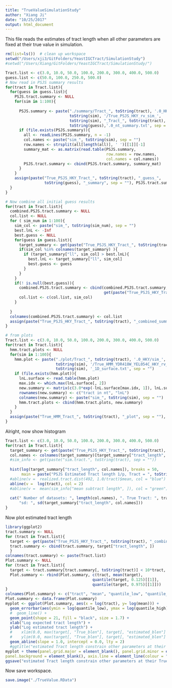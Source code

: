 ```yaml
---
title: "TrueValueSimulationStudy"
author: "Xiang Ji"
date: "10/25/2017"
output: html_document
---
```


This file reads the estimates of tract length when all other parameters are fixed at their true value in simulation.

```r
rm(list=ls())  # clean up workspace
setwd("/Users/xji3/GitFolders/YeastIGCTract/SimulationStudy")
#setwd("/Users/Xiang/GitFolders/YeastIGCTract/SimulationStudy/")

Tract.list <- c(3.0, 10.0, 50.0, 100.0, 200.0, 300.0, 400.0, 500.0)
guess.list <- c(50.0, 100.0, 250.0, 500.0)
# Now read in PSJS summary results 
for(tract in Tract.list){
  for(guess in guess.list){
    PSJS.tract.summary <- NULL
    for(sim in 1:100){
      
      PSJS.summary <- paste("./summary/Tract_", toString(tract), '.0_HKY/sim_', 
                            toString(sim), '/True_PSJS_HKY_rv_sim_',
                            toString(sim), "_Tract_", toString(tract), '.0_guess_',
                            toString(guess),'.0_nt_summary.txt', sep = "")
      if (file.exists(PSJS.summary)){
        all <- readLines(PSJS.summary, n = -1)
        col.names <- paste("sim_", toString(sim), sep = "")
        row.names <- strsplit(all[length(all)], ' ')[[1]][-1]
        summary_mat <- as.matrix(read.table(PSJS.summary, 
                                            row.names = row.names, 
                                            col.names = col.names))
        PSJS.tract.summary <- cbind(PSJS.tract.summary, summary_mat)
      }
    }
    assign(paste("True_PSJS_HKY_Tract_", toString(tract), "_guess_", 
                 toString(guess), "_summary", sep = ""), PSJS.tract.summary)
  }
}

# Now combine all initial guess results
for(tract in Tract.list){
  combined.PSJS.tract.summary <- NULL
  col.list <- NULL
  for ( sim_num in 1:100){
    sim_col <- paste("sim_", toString(sim_num), sep = "")
    best.lnL <- -Inf
    best.guess <- NULL
    for(guess in guess.list){
      target_summary <- get(paste("True_PSJS_HKY_Tract_", toString(tract), "_guess_", toString(guess), "_summary", sep = ""))
      if(sim_col %in% colnames(target_summary) ){
        if (target_summary["ll", sim_col] > best.lnL){
          best.lnL <- target_summary["ll", sim_col]
          best.guess <- guess        
        }
      }
    }
    if(! is.null(best.guess)){
      combined.PSJS.tract.summary <- cbind(combined.PSJS.tract.summary, 
                                           get(paste("True_PSJS_HKY_Tract_", toString(tract), "_guess_", toString(best.guess), "_summary", sep = ""))[, sim_col]) 
      col.list <- c(col.list, sim_col)
    }
    
  }
  colnames(combined.PSJS.tract.summary) <- col.list
  assign(paste("True_PSJS_HKY_Tract_", toString(tract), "_combined_summary", sep = ""), combined.PSJS.tract.summary)
}

# from plots
Tract.list <- c(3.0, 10.0, 50.0, 100.0, 200.0, 300.0, 400.0, 500.0)
for(tract in Tract.list){
  hmm.tract.plots <- NULL
  for(sim in 1:100){
    hmm.plot <- paste("./plot/Tract_", toString(tract), '.0_HKY/sim_', 
                      toString(sim), '/True_HMM_YDR418W_YEL054C_HKY_rv_lnL_sim_',
                      toString(sim), '_1D_surface.txt', sep = "")
    if (file.exists(hmm.plot)){
      lnL.surface <- read.table(hmm.plot)
      max.idx <- which.max(lnL.surface[, 2])
      new.summary <- matrix(c(3.0*exp(-lnL.surface[max.idx, 1]), lnL.surface[max.idx, 2]), 2, 1)
      rownames(new.summary) <- c("tract in nt", "lnL")
      colnames(new.summary) <- paste("sim_", toString(sim), sep = "")
      hmm.tract.plots <- cbind(hmm.tract.plots, new.summary)     
    }
  }
  assign(paste("True_HMM_Tract_", toString(tract), "_plot", sep = ""), hmm.tract.plots)
}

```

Alright, now show histogram

```r
Tract.list <- c(3.0, 10.0, 50.0, 100.0, 200.0, 300.0, 400.0, 500.0)
for(tract in Tract.list){
  target_summary <- get(paste("True_PSJS_HKY_Tract_", toString(tract), "_combined_summary", sep = ""))
  col.names <- colnames(target_summary)[target_summary["tract_length", ] < 10*tract]
  #sim_info <- get(paste("sim.tract.", toString(tract), sep = ""))
  
  hist(log(target_summary["tract_length", col.names]), breaks = 50,
       main = paste("PSJS Estimated Tract length 1/p, Tract = ", toString(tract), ".0 ", sep = ""))
  #abline(v =  realized.tract.dist(492, 1.0/tract)$mean, col = "blue")
  abline(v =  log(tract), col = 2)
  #abline(v =  mean(sim_info["mean subtract length", ]), col = "green")
  
  cat(" Number of datasets: ", length(col.names), ". True Tract: ", tract, "\n Mean: ", mean(target_summary["tract_length", col.names]), 
      "sd: ", sd(target_summary["tract_length", col.names]))
}  

```

Now plot estimated tract length

```r
library(ggplot2)
tract.summary <- NULL
for (tract in Tract.list){
  target <- get(paste("True_PSJS_HKY_Tract_", toString(tract), "_combined_summary", sep = ""))
  tract.summary <- cbind(tract.summary, target["tract_length", ])
  }
colnames(tract.summary) <- paste(Tract.list)
Plot.summary <- NULL
for (tract in Tract.list){
  target <- tract.summary[tract.summary[, toString(tract)] < 10*tract, toString(tract)]
  Plot.summary <- rbind(Plot.summary, c(tract, mean(target), 
                                      quantile(target, 0.125)[[1]], 
                                      quantile(target, 0.975)[[1]]))
}
colnames(Plot.summary) <- c("tract", "mean", "quantile_low", "quantile_high")
Plot.summary <- data.frame(Plot.summary)
myplot <- ggplot(Plot.summary, aes(x = log(tract), y= log(mean))) +
  geom_errorbar(aes(ymin = log(quantile_low), ymax = log(quantile_high)), width = 0.05) + 
  #  geom_line() + 
  geom_point(shape = 21, fill = "black", size = 1.7) + 
  xlab("Log expected tract length") + 
  ylab("Log estimated tract length") + 
  #    xlim(0.0, max(target[, "True_blen"], target[, "estimated_blen"] + target[, "se_of_blen"]) * 1.1) + 
  #    ylim(0.0, max(target[, "True_blen"], target[, "estimated_blen"] + target[, "se_of_blen"]) * 1.1) +
  geom_abline(slope = 1.0, intercept = 0.0, lty = 2)  
  #ggtitle("estimated Tract length constrain other parameters at their True values")
myplot + theme(panel.grid.major = element_blank(), panel.grid.minor = element_blank(),
panel.background = element_blank(), axis.line = element_line(colour = "black"))
ggsave("estimated Tract length constrain other parameters at their True values summary.pdf")

```

Now save workspace.

```r
save.image("./TrueValue.RData")
```
